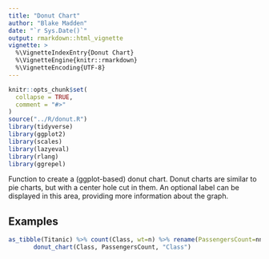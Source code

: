 ```yaml
---
title: "Donut Chart"
author: "Blake Madden"
date: "`r Sys.Date()`"
output: rmarkdown::html_vignette
vignette: >
  %\VignetteIndexEntry{Donut Chart}
  %\VignetteEngine{knitr::rmarkdown}
  %\VignetteEncoding{UTF-8}
---
```


```r
knitr::opts_chunk$set(
  collapse = TRUE,
  comment = "#>"
)
source("../R/donut.R")
library(tidyverse)
library(ggplot2)
library(scales)
library(lazyeval)
library(rlang)
library(ggrepel)
```

Function to create a (ggplot-based) donut chart. Donut charts are similar to pie charts, but with a center hole cut in them. An optional label can be displayed in this area, providing more information about the graph.

## Examples

```r
as_tibble(Titanic) %>% count(Class, wt=n) %>% rename(PassengersCount=nn) %>%
       donut_chart(Class, PassengersCount, "Class")
```

